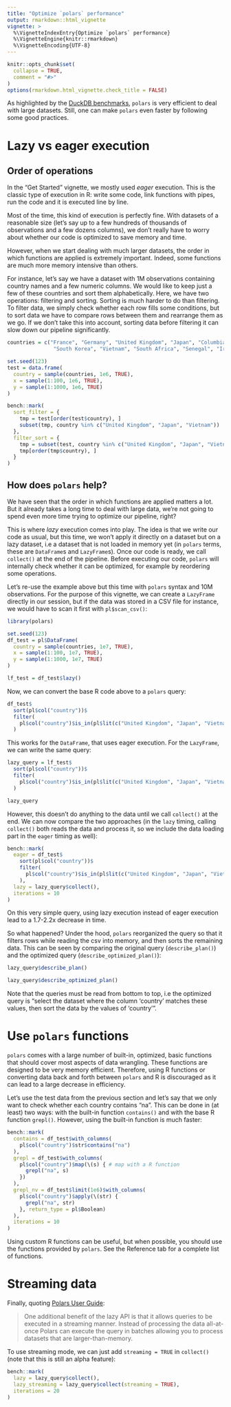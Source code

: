 ```yaml
---
title: "Optimize `polars` performance"
output: rmarkdown::html_vignette
vignette: >
  %\VignetteIndexEntry{Optimize `polars` performance}
  %\VignetteEngine{knitr::rmarkdown}
  %\VignetteEncoding{UTF-8}
---
```


```r
knitr::opts_chunk$set(
  collapse = TRUE,
  comment = "#>"
)
options(rmarkdown.html_vignette.check_title = FALSE)
```


As highlighted by the [DuckDB benchmarks](https://duckdblabs.github.io/db-benchmark/),
`polars` is very efficient to deal with large datasets. Still, one can make `polars` 
even faster by following some good practices.


# Lazy vs eager execution

## Order of operations

In the "Get Started" vignette, we mostly used *eager* execution. This is the
classic type of execution in R: write some code, link functions with pipes, run
the code and it is executed line by line.

Most of the time, this kind of execution is perfectly fine. With datasets of a
reasonable size (let's say up to a few hundreds of thousands of observations and
a few dozens columns), we don't really have to worry about whether our code is
optimized to save memory and time.

However, when we start dealing with much larger datasets, the order in which
functions are applied is extremely important. Indeed, some functions are much
more memory intensive than others.

For instance, let's say we have a dataset with 1M observations containing
country names and a few numeric columns. We would like to keep just a few of
these countries and sort them alphabetically. Here, we have two operations:
filtering and sorting. Sorting is much harder to do than filtering. To filter
data, we simply check whether each row fills some conditions, but to sort data
we have to compare rows between them and rearrange them as we go. If we don't
take this into account, sorting data before filtering it can slow down our
pipeline significantly.

```r
countries = c("France", "Germany", "United Kingdom", "Japan", "Columbia", 
               "South Korea", "Vietnam", "South Africa", "Senegal", "Iran")

set.seed(123)
test = data.frame(
  country = sample(countries, 1e6, TRUE),
  x = sample(1:100, 1e6, TRUE),
  y = sample(1:1000, 1e6, TRUE)
)

bench::mark(
  sort_filter = {
    tmp = test[order(test$country), ]
    subset(tmp, country %in% c("United Kingdom", "Japan", "Vietnam"))
  },
  filter_sort = {
    tmp = subset(test, country %in% c("United Kingdom", "Japan", "Vietnam"))
    tmp[order(tmp$country), ]
  }
)
```


## How does `polars` help?

We have seen that the order in which functions are applied matters a lot. But it
already takes a long time to deal with large data, we're not going to spend even
more time trying to optimize our pipeline, right?

This is where *lazy* execution comes into play. The idea is that we write our
code as usual, but this time, we won't apply it directly on a dataset but on a
lazy dataset, i.e a dataset that is not loaded in memory yet (in `polars` terms,
these are `DataFrame`s and `LazyFrame`s). Once our code is ready, we
call `collect()` at the end of the pipeline. Before executing our code, `polars`
will internally check whether it can be optimized, for example by reordering
some operations.

Let's re-use the example above but this time with `polars` syntax and 10M
observations. For the purpose of this vignette, we can create a `LazyFrame` 
directly in our session, but if the data was stored in a CSV file for instance,
we would have to scan it first with `pl$scan_csv()`:


```r
library(polars)

set.seed(123)
df_test = pl$DataFrame(
  country = sample(countries, 1e7, TRUE),
  x = sample(1:100, 1e7, TRUE),
  y = sample(1:1000, 1e7, TRUE)
)

lf_test = df_test$lazy()
```

Now, we can convert the base R code above to a `polars` query:

```r
df_test$
  sort(pl$col("country"))$
  filter(
    pl$col("country")$is_in(pl$lit(c("United Kingdom", "Japan", "Vietnam")))
  )
```

This works for the `DataFrame`, that uses eager execution. For the `LazyFrame`, we can write the same query:

```r
lazy_query = lf_test$
  sort(pl$col("country"))$
  filter(
    pl$col("country")$is_in(pl$lit(c("United Kingdom", "Japan", "Vietnam")))
  )

lazy_query
```

However, this doesn't do anything to the data until we call `collect()` at the 
end. We can now compare the two approaches (in the `lazy` timing, calling `collect()`
both reads the data and process it, so we include the data loading part in the
`eager` timing as well):

```r
bench::mark(
  eager = df_test$
    sort(pl$col("country"))$
    filter(
      pl$col("country")$is_in(pl$lit(c("United Kingdom", "Japan", "Vietnam")))
    ),
  lazy = lazy_query$collect(),
  iterations = 10
)
```


On this very simple query, using lazy execution instead of eager execution lead
to a 1.7-2.2x decrease in time. 

So what happened? Under the hood, `polars` reorganized the query so that it
filters rows while reading the csv into memory, and then sorts the remaining 
data. This can be seen by comparing the original query (`describe_plan()`) and 
the optimized query (`describe_optimized_plan()`):

```r
lazy_query$describe_plan()

lazy_query$describe_optimized_plan()
```


Note that the queries must be read from bottom to top, i.e the optimized query 
is "select the dataset where the column 'country' matches these values, then sort
the data by the values of 'country'".


# Use `polars` functions

`polars` comes with a large number of built-in, optimized, basic functions that
should cover most aspects of data wrangling. These functions are designed to be
very memory efficient. Therefore, using R functions or converting data back and 
forth between `polars` and R is discouraged as it can lead to a large decrease in
efficiency.

Let's use the test data from the previous section and let's say that we only want
to check whether each country contains "na". This can be done in (at least) two
ways: with the built-in function `contains()` and with the base R function 
`grepl()`. However, using the built-in function is much faster:

```r
bench::mark(
  contains = df_test$with_columns(
    pl$col("country")$str$contains("na")
  ),
  grepl = df_test$with_columns(
    pl$col("country")$map(\(s) { # map with a R function
      grepl("na", s)
    })
  ),
  grepl_nv = df_test$limit(1e6)$with_columns( 
    pl$col("country")$apply(\(str) {
      grepl("na", str)
    }, return_type = pl$Boolean)
  ),
  iterations = 10
)
```

Using custom R functions can be useful, but when possible, you should use the 
functions provided by `polars`. See the Reference tab for a complete list of
functions.


# Streaming data

Finally, quoting [Polars User Guide](https://pola-rs.github.io/polars-book/user-guide/concepts/streaming/):

> One additional benefit of the lazy API is that it allows queries to be executed
> in a streaming manner. Instead of processing the data all-at-once Polars can 
> execute the query in batches allowing you to process datasets that are
> larger-than-memory.


To use streaming mode, we can just add `streaming = TRUE` in `collect()` (note
that this is still an alpha feature):

```r
bench::mark(
  lazy = lazy_query$collect(),
  lazy_streaming = lazy_query$collect(streaming = TRUE),
  iterations = 20
)
```
